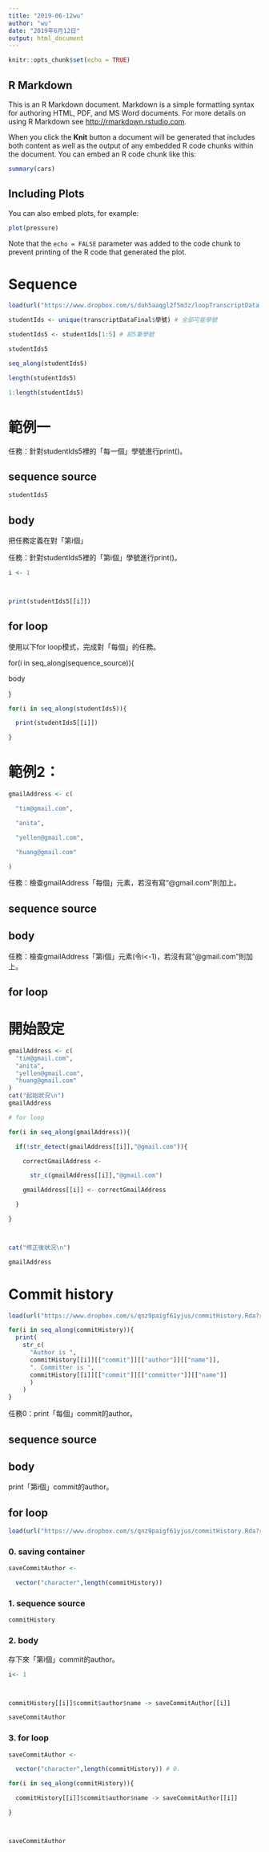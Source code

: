 ```yaml
---
title: "2019-06-12wu"
author: "wu"
date: "2019年6月12日"
output: html_document
---
```


```r
knitr::opts_chunk$set(echo = TRUE)
```

## R Markdown

This is an R Markdown document. Markdown is a simple formatting syntax for authoring HTML, PDF, and MS Word documents. For more details on using R Markdown see <http://rmarkdown.rstudio.com>.

When you click the **Knit** button a document will be generated that includes both content as well as the output of any embedded R code chunks within the document. You can embed an R code chunk like this:

```r
summary(cars)
```

## Including Plots

You can also embed plots, for example:

```r
plot(pressure)
```

Note that the `echo = FALSE` parameter was added to the code chunk to prevent printing of the R code that generated the plot.

# Sequence


```r

load(url("https://www.dropbox.com/s/duh5aaqgl2f5m3z/loopTranscriptData.Rda?raw=1"))

studentIds <- unique(transcriptDataFinal$學號) # 全部可能學號

studentIds5 <- studentIds[1:5] # 前5筆學號

```



```r

studentIds5

seq_along(studentIds5)

```



```r

length(studentIds5)

1:length(studentIds5)

```



# 範例一



任務：針對studentIds5裡的「每一個」學號進行print()。



## sequence source

```r

studentIds5

```



## body 

把任務定義在對「第i個」

任務：針對studentIds5裡的「第i個」學號進行print()。

```r

i <- 1



print(studentIds5[[i]])

```



## for loop 



使用以下for loop模式，完成對「每個」的任務。

for(i in seq_along(sequence_source)){

  body

}

```r

for(i in seq_along(studentIds5)){

  print(studentIds5[[i]])

}

```



# 範例2：



```r

gmailAddress <- c(

  "tim@gmail.com",

  "anita",

  "yellen@gmail.com",

  "huang@gmail.com"

)

```



任務：檢查gmailAddress「每個」元素，若沒有寫“@gmail.com”則加上。



## sequence source



## body

任務：檢查gmailAddress「第i個」元素(令i<-1)，若沒有寫“@gmail.com”則加上。



## for loop

# 開始設定
```r
gmailAddress <- c(
  "tim@gmail.com",
  "anita",
  "yellen@gmail.com",
  "huang@gmail.com"
)
cat("起始狀況\n")
gmailAddress

# for loop

for(i in seq_along(gmailAddress)){

  if(!str_detect(gmailAddress[[i]],"@gmail.com")){

    correctGmailAddress <-

      str_c(gmailAddress[[i]],"@gmail.com")

    gmailAddress[[i]] <- correctGmailAddress

  }

}



cat("修正後狀況\n")

gmailAddress

```

# Commit history

```r

load(url("https://www.dropbox.com/s/qnz9paigf61yjus/commitHistory.Rda?raw=1"))

```


```r

for(i in seq_along(commitHistory)){
  print(
    str_c(
      "Author is ",
      commitHistory[[i]][["commit"]][["author"]][["name"]],
      ". Committer is ",
      commitHistory[[i]][["commit"]][["committer"]][["name"]]
      )
    )
}
```

任務0：print「每個」commit的author。



## sequence source



## body

print「第i個」commit的author。



## for loop



```r

load(url("https://www.dropbox.com/s/qnz9paigf61yjus/commitHistory.Rda?raw=1"))

```



### 0. saving container

```r

saveCommitAuthor <-

  vector("character",length(commitHistory))

```



### 1. sequence source

```r

commitHistory

```



### 2. body

存下來「第i個」commit的author。

```r

i<- 1



commitHistory[[i]]$commit$author$name -> saveCommitAuthor[[i]]

```



```r

saveCommitAuthor

```



### 3. for loop

```r

saveCommitAuthor <-

  vector("character",length(commitHistory)) # 0.

for(i in seq_along(commitHistory)){

  commitHistory[[i]]$commit$author$name -> saveCommitAuthor[[i]]

}



saveCommitAuthor

```




